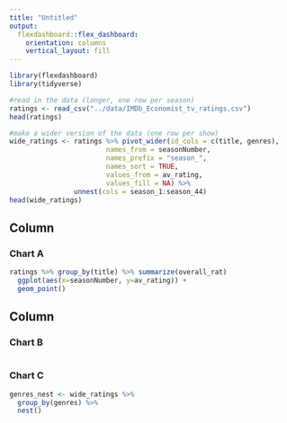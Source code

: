 ```yaml
---
title: "Untitled"
output: 
  flexdashboard::flex_dashboard:
    orientation: columns
    vertical_layout: fill
---
```


```r
library(flexdashboard)
library(tidyverse)
```

```r
#read in the data (longer, one row per season)
ratings <- read_csv("../data/IMDb_Economist_tv_ratings.csv")
head(ratings)
```

```r
#make a wider version of the data (one row per show)
wide_ratings <- ratings %>% pivot_wider(id_cols = c(title, genres),
                        names_from = seasonNumber,
                        names_prefix = "season_",
                        names_sort = TRUE,
                        values_from = av_rating,
                        values_fill = NA) %>% 
                unnest(cols = season_1:season_44)
head(wide_ratings)
```


Column {data-width=650}
-----------------------------------------------------------------------

### Chart A

```r
ratings %>% group_by(title) %>% summarize(overall_rat)
  ggplot(aes(x=seasonNumber, y=av_rating)) +
  geom_point()
```

Column {data-width=350}
-----------------------------------------------------------------------

### Chart B

```r

```

### Chart C

```r
genres_nest <- wide_ratings %>% 
  group_by(genres) %>% 
  nest()
  
  

```

